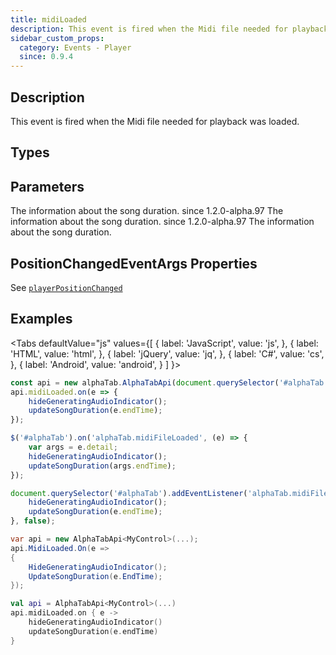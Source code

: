 ```yaml
---
title: midiLoaded
description: This event is fired when the Midi file needed for playback was loaded.
sidebar_custom_props:
  category: Events - Player
  since: 0.9.4
---
```


<SinceBadge since="0.9.4" />


## Description
This event is fired when the Midi file needed for playback was loaded.    

<EventDescription />

## Types

<TypeTable>
    <TypeRow type="js" name="function(args)" />    
    <TypeRow type="net" name="Action<PositionChangedEventArgs>" />    
    <TypeRow type="android" name="(e: PositionChangedEventArgs) -> Unit" />    
</TypeTable>

## Parameters
<ParameterTable>
    <ParameterRow platform="js" name="args" type="alphaTab.synth.PositionChangedEventArgs">
        The information about the song duration. <span class="badge badge--info">since 1.2.0-alpha.97</span>
    </ParameterRow>
    <ParameterRow platform="net" name="args" type="AlphaTab.Synth.PositionChangedEventArgs">
        The information about the song duration. <span class="badge badge--info">since 1.2.0-alpha.97</span>
    </ParameterRow>
    <ParameterRow platform="android" name="args" type="alphaTab.synth.PositionChangedEventArgs">
        The information about the song duration.
    </ParameterRow>
</ParameterTable>

## PositionChangedEventArgs Properties

See [`playerPositionChanged`](/docs/reference/api/playerpositionchanged)

## Examples

<Tabs
  defaultValue="js"
  values={[
    { label: 'JavaScript', value: 'js', },
    { label: 'HTML', value: 'html', },
    { label: 'jQuery', value: 'jq', },
    { label: 'C#', value: 'cs', },
    { label: 'Android', value: 'android', }
  ]
}>
<TabItem value="js">

```js
const api = new alphaTab.AlphaTabApi(document.querySelector('#alphaTab'));
api.midiLoaded.on(e => {
    hideGeneratingAudioIndicator();
    updateSongDuration(e.endTime);
});
```

</TabItem>
<TabItem value="jq">

```js
$('#alphaTab').on('alphaTab.midiFileLoaded', (e) => {
    var args = e.detail;
    hideGeneratingAudioIndicator();
    updateSongDuration(args.endTime);
});
```

</TabItem>
<TabItem value="html">

```js
document.querySelector('#alphaTab').addEventListener('alphaTab.midiFileLoaded', e => {
    hideGeneratingAudioIndicator();
    updateSongDuration(e.endTime);
}, false);
```

</TabItem>
<TabItem value="cs">

```cs
var api = new AlphaTabApi<MyControl>(...);
api.MidiLoaded.On(e => 
{
    HideGeneratingAudioIndicator();
    UpdateSongDuration(e.EndTime);
});
```

</TabItem>
<TabItem value="android">

```kotlin
val api = AlphaTabApi<MyControl>(...)
api.midiLoaded.on { e ->
    hideGeneratingAudioIndicator()
    updateSongDuration(e.endTime)
}
```

</TabItem>
</Tabs>